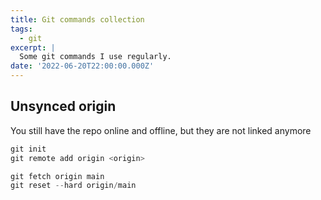 ```yaml
---
title: Git commands collection
tags:
  - git
excerpt: |
  Some git commands I use regularly.
date: '2022-06-20T22:00:00.000Z'
---
```


## Unsynced origin

You still have the repo online and offline, but they are not linked anymore

```powershell
git init
git remote add origin <origin>
```

```powershell
git fetch origin main
git reset --hard origin/main
```

